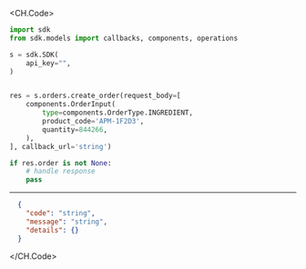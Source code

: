 
<CH.Code>
```python CreateOrder.py
import sdk
from sdk.models import callbacks, components, operations

s = sdk.SDK(
    api_key="",
)


res = s.orders.create_order(request_body=[
    components.OrderInput(
        type=components.OrderType.INGREDIENT,
        product_code='APM-1F2D3',
        quantity=844266,
    ),
], callback_url='string')

if res.order is not None:
    # handle response
    pass
```
---

```json Example Response
  {
    "code": "string",
    "message": "string",
    "details": {}
  }
```
</CH.Code>
